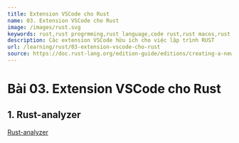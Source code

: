 ```yaml
---
title: Extension VSCode cho Rust
name: 03. Extension VSCode cho Rust
image: /images/rust.svg
keywords: rust,rust progrmming,rust language,code rust,rust macos,rust windows,extension vscode rust
description: Các extension VSCode hữu ích cho việc lập trình RUST
url: /learning/rust/03-extension-vscode-cho-rust
source: https://doc.rust-lang.org/edition-guide/editions/creating-a-new-project.html
---
```


# Bài 03. Extension VSCode cho Rust

## 1. Rust-analyzer

[Rust-analyzer](https://marketplace.visualstudio.com/items?itemName=rust-lang.rust-analyzer)


